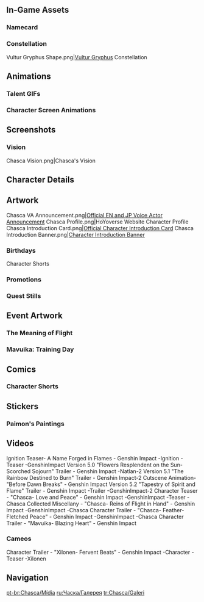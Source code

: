 {{CharacterTabs}}
{{TOC Limit}}

==In-Game Assets==
{{Assets}}

===Namecard===
{{Assets/Namecard|Fully Loaded|Chasca}}

===Constellation===
<gallery>Vultur Gryphus Shape.png|[[Vultur Gryphus]] Constellation</gallery>

==Animations==
===Talent GIFs===
{{Talent Previews by Character|Chasca}}

===Character Screen Animations===
{{Preview/CharacterAnimations}}

==Screenshots==
<!--
===Expressions===
{{Character Expression|Chasca|Default||}}
-->
===Vision===
<gallery>Chasca Vision.png|Chasca's Vision</gallery>
<!--
===Turnarounds===
{{Turnarounds}}
-->
==Character Details==
{{Files by Character Gallery|Character Details|character=Chasca}}

==Artwork==
<gallery>
Chasca VA Announcement.png|[https://x.com/GenshinImpact/status/1811613713884905816 Official EN and JP Voice Actor Announcement]
Chasca Profile.png|HoYoverse Website Character Profile
Chasca Introduction Card.png|[https://x.com/GenshinImpact/status/1843229813743714514 Official Character Introduction Card]
Chasca Introduction Banner.png|[https://www.hoyolab.com/article/34019949 Character Introduction Banner]
</gallery>

===Birthdays===
{{Files by Character Gallery|Chasca Birthday Artwork|character = Chasca|not1=Character Shorts|not2=Taking Pictures and Recounting Good Times Images}}

;Character Shorts
{{Files by Character Gallery|Chasca Birthday Artwork|character = Chasca|not1=Character Birthday Artwork|not2=Taking Pictures and Recounting Good Times Images}}
<!--
;Taking Pictures and Recounting Good Times
{{Main|Taking Pictures and Recounting Good Times/Story/Chasca}}
{{Files by Character Gallery|Chasca Birthday Artwork|character = Chasca|not1=Character Shorts|not2=Character Birthday Artwork}}

===Holidays===
{{Files by Character Gallery|Holiday Artwork}}
-->
===Promotions===
{{Files by Character Gallery|Promotional Artwork}}
<!--
===Social Media===
{{Files by Character Gallery|Social Media Celebration}}
-->
===Quest Stills===
{{Files by Character Gallery|Quest Stills}}
<!--
===Miscellaneous===
{{Files by Character Gallery|Miscellaneous Artwork}}
-->

==Event Artwork==
===The Meaning of Flight===
{{Main|The Meaning of Flight}}
{{Files by Character Gallery|The Meaning of Flight}}

===Mavuika: Training Day===
{{Main|Mavuika: Training Day}}
{{Files by Character Gallery|Mavuika: Training Day Images}}
<!--
===EventName===
{{Main|EventName}}
<gallery>

</gallery>
-->

==Comics==<!--
===Genshin Impact Preview Manga===
<gallery>

</gallery>

===4-Panel Comics===
<gallery>

</gallery>
-->
===Character Shorts===
{{Files by Character Gallery|Character Shorts|character = Chasca|not1=Chasca Birthday Artwork}}

==Stickers==
===Paimon's Paintings===
{{Paimon's Paintings Images|Chasca|nochar=1|nopplink=1}}
<!--
===Special Program Chibis===
{{Files by Character Gallery|Special Program Chibis}}
-->
==Videos==
<!-- Keep videos in chronological order. -->
<gallery>
Ignition Teaser- A Name Forged in Flames - Genshin Impact -Ignition -Teaser -GenshinImpact
Version 5.0 "Flowers Resplendent on the Sun-Scorched Sojourn" Trailer - Genshin Impact -Natlan-2
Version 5.1 "The Rainbow Destined to Burn" Trailer - Genshin Impact-2
Cutscene Animation- "Before Dawn Breaks" - Genshin Impact
Version 5.2 "Tapestry of Spirit and Flame" Trailer - Genshin Impact -Trailer -GenshinImpact-2
Character Teaser - "Chasca- Love and Peace" - Genshin Impact -GenshinImpact -Teaser -Chasca
Collected Miscellany - "Chasca- Reins of Flight in Hand" - Genshin Impact -GenshinImpact -Chasca
Character Trailer - "Chasca- Feather-Fletched Peace" - Genshin Impact -GenshinImpact -Chasca
Character Trailer - "Mavuika- Blazing Heart" - Genshin Impact
</gallery>

===Cameos===
<gallery>
Character Trailer - "Xilonen- Fervent Beats" - Genshin Impact -Character -Teaser -Xilonen
</gallery>
<!--
==References==
{{Reflist}}
-->

==Navigation==
{{Character Navbox|Gallery}}

[[pt-br:Chasca/Mídia]]
[[ru:Часка/Галерея]]
[[tr:Chasca/Galeri]]